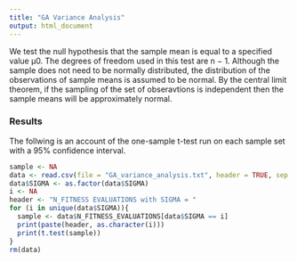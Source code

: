 ```yaml
---
title: "GA Variance Analysis"
output: html_document
---
```


We test the null hypothesis that the sample mean is equal to a specified value μ0. The degrees of freedom used in this test are n − 1. Although the sample does not need to be normally distributed, the distribution of the observations of sample means is assumed to be normal. By the central limit theorem, if the sampling of the set of obseravtions is independent then the sample means will be approximately normal.

### Results

The follwing is an account of the one-sample t-test run on each sample set with a 95% confidence interval. 

```r
sample <- NA
data <- read.csv(file = "GA_variance_analysis.txt", header = TRUE, sep = " ", skip = 14)
data$SIGMA <- as.factor(data$SIGMA)
i <- NA
header <- "N_FITNESS EVALUATIONS with SIGMA = "
for (i in unique(data$SIGMA)){
  sample <- data$N_FITNESS_EVALUATIONS[data$SIGMA == i]
  print(paste(header, as.character(i)))
  print(t.test(sample))
}
rm(data)
```